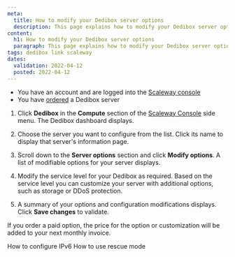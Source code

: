 ```yaml
---
meta:
  title: How to modify your Dedibox server options
  description: This page explains how to modify your Dedibox server options
content:
  h1: How to modify your Dedibox server options
  paragraph: This page explains how to modify your Dedibox server options
tags: dedibox link scaleway
dates:
  validation: 2022-04-12
  posted: 2022-04-12
---
```


<Message type="requirement">

- You have an account and are logged into the [Scaleway console](https://console.scaleway.com) 
- You have [ordered](/compute/dedibox/how-to/order-dedibox) a Dedibox server

</Message>

1. Click **Dedibox** in the **Compute** section of the [Scaleway Console](https://console.scaleway.com) side menu. The Dedibox dashboard displays.

2. Choose the server you want to configure from the list. Click its name to display that server's information page.

3. Scroll down to the **Server options** section and click **Modify options**.
  A list of modifiable options for your server displays. 

4. Modify the service level for your Dedibox as required. Based on the service level you can customize your server with additional options, such as storage or DDoS protection.
  <Lightbox src="scaleway-modify-options.webp" alt="" />

5. A summary of your options and configuration modifications displays. Click **Save changes** to validate.

  <Message type="important">

  If you order a paid option, the price for the option or customization will be added to your next monthly invoice.

  </Message>

 <Navigation title="See Also">
  <PreviousButton to="/compute/dedibox/how-to/configure-ipv6-dedibox">How to configure IPv6</PreviousButton>
  <NextButton to="/compute/dedibox/how-to/use-rescue-mode">How to use rescue mode</NextButton>
</Navigation>